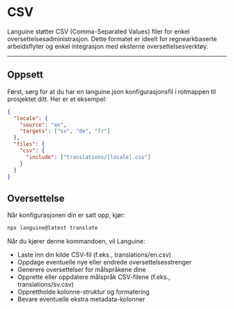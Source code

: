 # CSV

Languine støtter CSV (Comma-Separated Values) filer for enkel oversettelsesadministrasjon. Dette formatet er ideelt for regnearkbaserte arbeidsflyter og enkel integrasjon med eksterne oversettelsesverktøy.

---

## Oppsett

Først, sørg for at du har en languine.json konfigurasjonsfil i rotmappen til prosjektet ditt. Her er et eksempel:

```json
{
  "locale": {
    "source": "en",
    "targets": ["sv", "de", "fr"]
  },
  "files": {
    "csv": {
      "include": ["translations/[locale].csv"]
    }
  }
}
```

## Oversettelse

Når konfigurasjonen din er satt opp, kjør:

```bash
npx languine@latest translate
```

Når du kjører denne kommandoen, vil Languine:

- Laste inn din kilde CSV-fil (f.eks., translations/en.csv)
- Oppdage eventuelle nye eller endrede oversettelsesstrenger
- Generere oversettelser for målspråkene dine
- Opprette eller oppdatere målspråk CSV-filene (f.eks., translations/sv.csv)
- Opprettholde kolonne-struktur og formatering
- Bevare eventuelle ekstra metadata-kolonner
